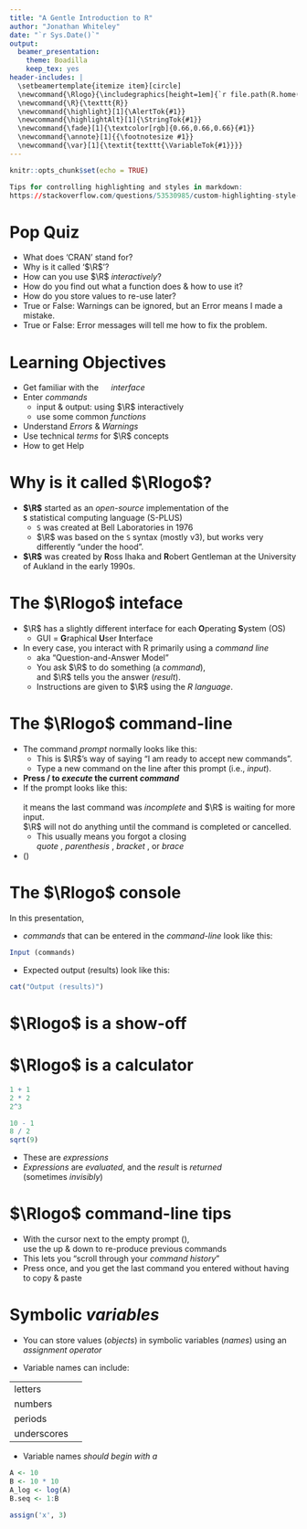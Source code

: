 ```yaml
---
title: "A Gentle Introduction to R"
author: "Jonathan Whiteley"
date: "`r Sys.Date()`"
output: 
  beamer_presentation: 
    theme: Boadilla
    keep_tex: yes
header-includes: |
  \setbeamertemplate{itemize item}[circle]
  \newcommand{\Rlogo}{\includegraphics[height=1em]{`r file.path(R.home("doc"), "html", "logo.jpg")`}}
  \newcommand{\R}{\texttt{R}}
  \newcommand{\highlight}[1]{\AlertTok{#1}}
  \newcommand{\highlightAlt}[1]{\StringTok{#1}}
  \newcommand{\fade}[1]{\textcolor[rgb]{0.66,0.66,0.66}{#1}}
  \newcommand{\annote}[1]{{\footnotesize #1}}
  \newcommand{\var}[1]{\textit{texttt{\VariableTok{#1}}}}
---
```


```r
knitr::opts_chunk$set(echo = TRUE)
```

```r
Tips for controlling highlighting and styles in markdown:
https://stackoverflow.com/questions/53530985/custom-highlighting-style-in-rmarkdown 
```


# Pop Quiz

\annote{\fade{We will review these \textit{at the end}, so you can see how much you have learned.}}

+ What does 'CRAN' stand for?
+ Why is it called '$\R$'?
+ How can you use $\R$ _interactively_?
+ How do you find out what a function does & how to use it?
+ How do you store values to re-use later?
+ True or False: Warnings can be ignored, but an Error means I made a mistake.
+ True or False: Error messages will tell me how to fix the problem.


# Learning Objectives

* Get familiar with the ![]( `r file.path(R.home("doc"), "html", "logo.jpg")`){height=1em} _interface_
* Enter _commands_
  * input & output: using $\R$ interactively
  * use some common _functions_
* Understand _Errors_ & _Warnings_
* Use technical _terms_ for $\R$ concepts
* How to get Help


# Why is it called $\Rlogo$?

- **$\R$** started as an _open-source_ implementation of the  
  **`S`** statistical computing language (S-PLUS)
  - `S` was created at Bell Laboratories in 1976
  - $\R$ was based on the `S` syntax (mostly v3), but works very differently "under the hood".
- **$\R$** was created by **R**oss Ihaka and **R**obert Gentleman at the University of Aukland in the early 1990s.


# The $\Rlogo$ inteface

- $\R$ has a slightly different interface for each **O**perating **S**ystem (OS)
  - GUI = **G**raphical **U**ser **I**nterface
- In every case, you interact with R primarily using a _command line_
  - aka “Question-and-Answer Model”
  - You ask $\R$ to do something (a *command*),  
    \qquad{} and $\R$ tells you the answer (*result*).
  - Instructions are given to $\R$ using the *R language*.


# The $\Rlogo$ command-line

- The command *prompt* normally looks like this:  
  \OtherTok{\texttt{>}}
  - This is $\R$'s way of saying "I am ready to accept new commands".
  - Type a new command on the line after this prompt (i.e., *input*).
- **Press \highlight{\texttt{return}}/\highlight{\texttt{enter}} to *execute* the current *command* **
- If the prompt looks like this:  
  \OtherTok{\texttt{+}}  
  it means the last command was _incomplete_ and $\R$ is waiting for more input.  
  $\R$ will not do anything until the command is completed or cancelled.
  - This usually means you forgot a closing\
    *quote* \highlight{\texttt{"}}, *parenthesis* \highlight{\texttt{(}}, 
    *bracket* \highlight{\texttt{[}}, or *brace* \highlight{\texttt{\{}}
- \highlightAlt{You can \textit{cancel} the current command at any time by pressing \texttt{escape}} (\highlight{\texttt{esc}})


# The $\Rlogo$ console

In this presentation, 

+ *commands* that can be entered in the *command-line* look like this:

```r
Input (commands)
```

+ Expected output (results) look like this:

```r
cat("Output (results)")
```


# $\Rlogo$ is a show-off



# $\Rlogo$ is a calculator

```{=latex}
\begin{columns}[T]
  \begin{column}{0.5\textwidth}
```
```r
1 + 1
2 * 2
2^3
```
```{=latex}
  \end{column}
  \begin{column}{0.5\textwidth}
```
```r
10 - 1
8 / 2
sqrt(9)
```
```{=latex}
  \end{column}
\end{columns}
```

- These are *expressions*
- *Expressions* are *evaluated*, and the *result* is *returned*\
  (sometimes *invisibly*)


# $\Rlogo$ command-line tips

- With the cursor next to the empty prompt (\OtherTok{\texttt{>}}),  
  use the up & down \highlight{arrow keys} to
  re-produce previous commands
- This lets you 
  “scroll through your *command history*”
- Press \highlight{up} once, and you get the last command you entered 
  without having to copy & paste


# Symbolic _variables_

- You can store values (*objects*) in symbolic variables (*names*) 
  using an *assignment operator*

```{=latex}
% Latex table, because I want to use LaTeX commands to format text,
% which somehow causes extra space in the tex output, if used in a Markdown table.
\begin{longtable}[c]{@{}ll@{}}
\toprule()
\endhead
\OperatorTok{\texttt{\textless{}-}} & assign the \emph{value} on the \textbf{right} to
the \emph{name} on the \textbf{left} \\
\bottomrule()
\end{longtable}
```

```{=latex}
\begin{columns}[T]
  \begin{column}{0.5\textwidth}
```

- Variable names can include:

|||<!-- empty header row, because most Markdown parsers require a header row -->
|:----------|---------|
|letters    |\StringTok{\texttt{a-z A-Z}}|
|numbers    |\StringTok{\texttt{0-9}}    |
|periods    |\StringTok{\texttt{.}}      |
|underscores|\StringTok{\texttt{\_}}     |

- Variable names _should begin with a **\StringTok{letter}**_

```{=latex}
  \end{column}
  \begin{column}{0.5\textwidth}
```
```r
A <- 10
B <- 10 * 10
A_log <- log(A)
B.seq <- 1:B

assign('x', 3)
```
```{=latex}
  \end{column}
\end{columns}
```



